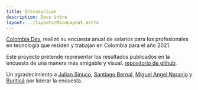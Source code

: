 ```yaml
---
title: Introduction
description: Docs intro
layout: ../layouts/MainLayout.astro
---
```


[Colombia Dev](https://twitter.com/colombia_dev), realizó su encuesta anual de
salarios para los profesionales en tecnología que residen y trabajan en Colombia para el año 2021.

Este proyecto pretende representar los resultados publicados en la encuesta de una manera más amigable y visual.
<a href="https://github.com/colombia-dev/data/tree/master/salaries/2021" target="_blank">repositorio de github</a>.

Un agradecimiento a [Julian Sinuco](https://twitter.com/SSINUCO), [Santiago Bernal](https://twitter.com/santiaguf),
[Miguel Angel Naranjo](https://twitter.com/manaranjoc) y [Buriticá](https://twitter.com/buritica/) por liderar la encuesta.


